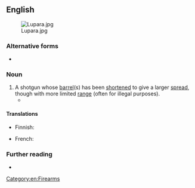 ==English==
[[File:Lupara.jpg|thumb]]

===Alternative forms===
* {{alter|en|sawed-off shotgun||US}}

===Noun===
{{en-noun|head=[[sawn]]-[[off]] [[shotgun]]}}

# A shotgun whose [[barrel]](s) has been [[shortened]] to give a larger [[spread]], though with more limited [[range]] (often for illegal purposes).
#* {{quote-song
|en
|title=Jigsaw Falling into Place
|album=In Rainbows
|artist=Radiohead
|year=2007            
|passage=I never really got there / I just pretended that I had / Words are blunt instruments / Words are '''sawn-off shotguns'''}}

====Translations====
{{trans-top}}
* Finnish: {{t|fi|katkaistu haulikko}}
{{trans-mid}}
* French: {{t|fr|fusil à canon scié|m}}
{{trans-bottom}}

===Further reading===
* {{pedia|sawed-off shotgun}}

[[Category:en:Firearms]]